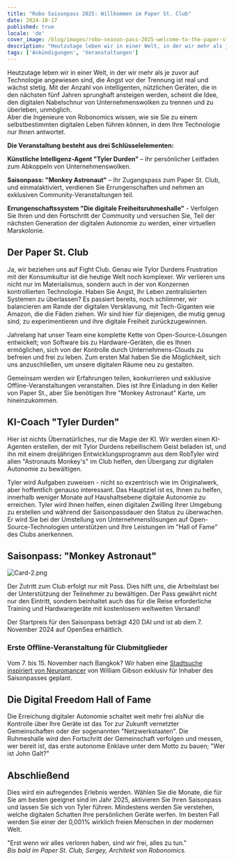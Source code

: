 ```yaml
---
title: "Robo Saisonpass 2025: Willkommen im Paper St. Club"
date: 2024-10-17
published: true
locale: 'de'
cover_image: /blog/images/robo-season-pass-2025-welcome-to-the-paper-st-club/cover.png
description: "Heutzutage leben wir in einer Welt, in der wir mehr als je zuvor auf Technologie angewiesen sind, die Angst vor der Trennung ist real und wächst stetig. Mit der Anzahl von intelligenten, nützlichen Geräten, die in den nächsten fünf Jahren sprunghaft ansteigen werden, scheint die Idee, den digitalen Nabelschnur von Unternehmenswolken zu trennen und zu überleben, unmöglich."
tags: ['Ankündigungen', 'Veranstaltungen']
---
```



Heutzutage leben wir in einer Welt, in der wir mehr als je zuvor auf Technologie angewiesen sind, die Angst vor der Trennung ist real und wächst stetig. Mit der Anzahl von intelligenten, nützlichen Geräten, die in den nächsten fünf Jahren sprunghaft ansteigen werden, scheint die Idee, den digitalen Nabelschnur von Unternehmenswolken zu trennen und zu überleben, unmöglich.   
Aber die Ingenieure von Robonomics wissen, wie sie Sie zu einem selbstbestimmten digitalen Leben führen können, in dem Ihre Technologie nur Ihnen antwortet.

**Die Veranstaltung besteht aus drei Schlüsselelementen:**

**Künstliche Intelligenz-Agent "Tyler Durden"** – Ihr persönlicher Leitfaden zum Abkoppeln von Unternehmenswolken.

**Saisonpass: "Monkey Astronaut"** – Ihr Zugangspass zum Paper St. Club, und einmalaktiviert, verdienen Sie Errungenschaften und nehmen an exklusiven Community-Veranstaltungen teil.

**Errungenschaftssystem "Die digitale Freiheitsruhmeshalle"** - Verfolgen Sie Ihren und den Fortschritt der Community und versuchen Sie, Teil der nächsten Generation der digitalen Autonomie zu werden, einer virtuellen Marskolonie.

## Der Paper St. Club   
Ja, wir beziehen uns auf Fight Club. Genau wie Tylor Durdens Frustration mit der Konsumkultur ist die heutige Welt noch komplexer. Wir verlieren uns nicht nur im Materialismus, sondern auch in der von Konzernen kontrollierten Technologie. Haben Sie Angst, Ihr Leben zentralisierten Systemen zu überlassen? Es passiert bereits, noch schlimmer, wir balancieren am Rande der digitalen Versklavung, mit Tech-Giganten wie Amazon, die die Fäden ziehen. Wir sind hier für diejenigen, die mutig genug sind, zu experimentieren und ihre digitale Freiheit zurückzugewinnen.

Jahrelang hat unser Team eine komplette Kette von Open-Source-Lösungen entwickelt; von Software bis zu Hardware-Geräten, die es Ihnen ermöglichen, sich von der Kontrolle durch Unternehmens-Clouds zu befreien und frei zu leben. Zum ersten Mal haben Sie die Möglichkeit, sich uns anzuschließen, um unsere digitalen Räume neu zu gestalten.

Gemeinsam werden wir Erfahrungen teilen, konkurrieren und exklusive Offline-Veranstaltungen veranstalten. Dies ist Ihre Einladung in den Keller von Paper St., aber Sie benötigen Ihre "Monkey Astronaut" Karte, um hineinzukommen.

## KI-Coach "Tyler Durden"   
Hier ist nichts Übernatürliches, nur die Magie der KI. Wir werden einen KI-Agenten erstellen, der mit Tylor Durdens rebellischem Geist beladen ist, und ihn mit einem dreijährigen Entwicklungsprogramm aus dem RobTyler wird allen "Astronauts Monkey's" im Club helfen, den Übergang zur digitalen Autonomie zu bewältigen.

Tyler wird Aufgaben zuweisen - nicht so exzentrisch wie im Originalwerk, aber hoffentlich genauso interessant. Das Hauptziel ist es, Ihnen zu helfen, innerhalb weniger Monate auf Haushaltsebene digitale Autonomie zu erreichen. Tyler wird Ihnen helfen, einen digitalen Zwilling Ihrer Umgebung zu erstellen und während der Saisonpassdauer den Status zu überwachen. Er wird Sie bei der Umstellung von Unternehmenslösungen auf Open-Source-Technologien unterstützen und Ihre Leistungen im "Hall of Fame" des Clubs anerkennen.

## Saisonpass: "Monkey Astronaut"

![Card-2.png](/blog/images/robo-season-pass-2025-welcome-to-the-paper-st-club/card-2.png)


Der Zutritt zum Club erfolgt nur mit Pass. Dies hilft uns, die Arbeitslast bei der Unterstützung der Teilnehmer zu bewältigen. Der Pass gewährt nicht nur den Eintritt, sondern beinhaltet auch das für die Reise erforderliche Training und Hardwaregeräte mit kostenlosem weltweiten Versand!

Der Startpreis für den Saisonpass beträgt 420 DAI und ist ab dem 7. November 2024 auf OpenSea erhältlich.

### Erste Offline-Veranstaltung für Clubmitglieder
Vom 7. bis 15. November nach Bangkok? Wir haben eine [Stadtsuche inspiriert von Neuromancer](https://x.com/AIRA_Robonomics/status/1844293067009929439) von William Gibson exklusiv für Inhaber des Saisonpasses geplant.

## Die Digital Freedom Hall of Fame
Die Erreichung digitaler Autonomie schaltet weit mehr frei alsNur die Kontrolle über Ihre Geräte ist das Tor zur Zukunft vernetzter Gemeinschaften oder der sogenannten "Netzwerkstaaten". Die Ruhmeshalle wird den Fortschritt der Gemeinschaft verfolgen und messen, wer bereit ist, das erste autonome Enklave unter dem Motto zu bauen; "Wer ist John Galt?"

## Abschließend  
Dies wird ein aufregendes Erlebnis werden. Wählen Sie die Monate, die für Sie am besten geeignet sind im Jahr 2025, aktivieren Sie Ihren Saisonpass und lassen Sie sich von Tyler führen. Mindestens werden Sie verstehen, welche digitalen Schatten Ihre persönlichen Geräte werfen. Im besten Fall werden Sie einer der 0,001% wirklich freien Menschen in der modernen Welt.

"Erst wenn wir alles verloren haben, sind wir frei, alles zu tun."  
*Bis bald im Paper St. Club,
Sergey, Architekt von Robonomics.*